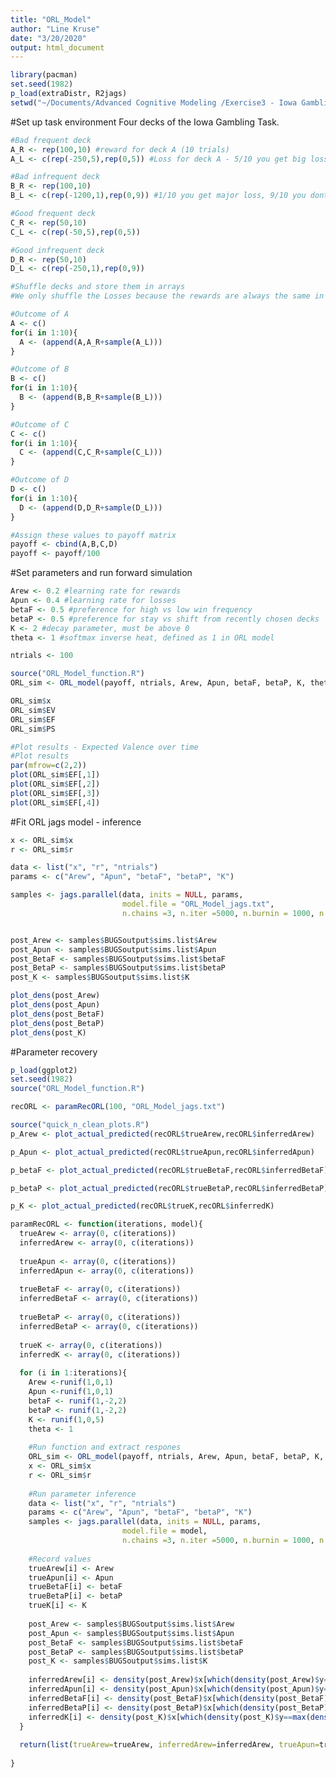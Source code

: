 ```yaml
---
title: "ORL_Model"
author: "Line Kruse"
date: "3/20/2020"
output: html_document
---
```


```r

library(pacman)
set.seed(1982)
p_load(extraDistr, R2jags)
setwd("~/Documents/Advanced Cognitive Modeling /Exercise3 - Iowa Gambling Task")


```

#Set up task environment
Four decks of the Iowa Gambling Task. 

```r
#Bad frequent deck 
A_R <- rep(100,10) #reward for deck A (10 trials)
A_L <- c(rep(-250,5),rep(0,5)) #Loss for deck A - 5/10 you get big loss, 5/10 you dont loose anything.

#Bad infrequent deck
B_R <- rep(100,10)
B_L <- c(rep(-1200,1),rep(0,9)) #1/10 you get major loss, 9/10 you dont loose anything. 

#Good frequent deck 
C_R <- rep(50,10) 
C_L <- c(rep(-50,5),rep(0,5)) 

#Good infrequent deck
D_R <- rep(50,10)
D_L <- c(rep(-250,1),rep(0,9)) 

#Shuffle decks and store them in arrays 
#We only shuffle the Losses because the rewards are always the same in each decl 

#Outcome of A 
A <- c()
for(i in 1:10){
  A <- (append(A,A_R+sample(A_L)))
}

#Outcome of B
B <- c()
for(i in 1:10){
  B <- (append(B,B_R+sample(B_L)))
}

#Outcome of C
C <- c()
for(i in 1:10){
  C <- (append(C,C_R+sample(C_L)))
}

#Outcome of D
D <- c()
for(i in 1:10){
  D <- (append(D,D_R+sample(D_L)))
}

#Assign these values to payoff matrix 
payoff <- cbind(A,B,C,D)
payoff <- payoff/100

```

#Set parameters and run forward simulation 

```r
Arew <- 0.2 #learning rate for rewards 
Apun <- 0.4 #learning rate for losses 
betaF <- 0.5 #preference for high vs low win frequency 
betaP <- 0.5 #preference for stay vs shift from recently chosen decks 
K <- 2 #decay parameter, must be above 0 
theta <- 1 #softmax inverse heat, defined as 1 in ORL model 

ntrials <- 100 

source("ORL_Model_function.R")
ORL_sim <- ORL_model(payoff, ntrials, Arew, Apun, betaF, betaP, K, theta)

ORL_sim$x
ORL_sim$EV
ORL_sim$EF
ORL_sim$PS

#Plot results - Expected Valence over time 
#Plot results 
par(mfrow=c(2,2))
plot(ORL_sim$EF[,1])
plot(ORL_sim$EF[,2])
plot(ORL_sim$EF[,3])
plot(ORL_sim$EF[,4])

```

#Fit ORL jags model - inference 

```r

x <- ORL_sim$x
r <- ORL_sim$r

data <- list("x", "r", "ntrials")
params <- c("Arew", "Apun", "betaF", "betaP", "K")

samples <- jags.parallel(data, inits = NULL, params, 
                         model.file = "ORL_Model_jags.txt", 
                         n.chains =3, n.iter =5000, n.burnin = 1000, n.thin = 1)


post_Arew <- samples$BUGSoutput$sims.list$Arew
post_Apun <- samples$BUGSoutput$sims.list$Apun
post_BetaF <- samples$BUGSoutput$sims.list$betaF
post_BetaP <- samples$BUGSoutput$sims.list$betaP
post_K <- samples$BUGSoutput$sims.list$K

plot_dens(post_Arew)
plot_dens(post_Apun)
plot_dens(post_BetaF)
plot_dens(post_BetaP)
plot_dens(post_K)

```

#Parameter recovery 

```r
p_load(ggplot2)
set.seed(1982)
source("ORL_Model_function.R")

recORL <- paramRecORL(100, "ORL_Model_jags.txt")

source("quick_n_clean_plots.R")
p_Arew <- plot_actual_predicted(recORL$trueArew,recORL$inferredArew)

p_Apun <- plot_actual_predicted(recORL$trueApun,recORL$inferredApun)

p_betaF <- plot_actual_predicted(recORL$trueBetaF,recORL$inferredBetaF)

p_betaP <- plot_actual_predicted(recORL$trueBetaP,recORL$inferredBetaP)

p_K <- plot_actual_predicted(recORL$trueK,recORL$inferredK)

paramRecORL <- function(iterations, model){
  trueArew <- array(0, c(iterations))
  inferredArew <- array(0, c(iterations))
  
  trueApun <- array(0, c(iterations))
  inferredApun <- array(0, c(iterations))
  
  trueBetaF <- array(0, c(iterations))
  inferredBetaF <- array(0, c(iterations))
  
  trueBetaP <- array(0, c(iterations))
  inferredBetaP <- array(0, c(iterations))
  
  trueK <- array(0, c(iterations))
  inferredK <- array(0, c(iterations))
  
  for (i in 1:iterations){
    Arew <-runif(1,0,1)
    Apun <-runif(1,0,1)
    betaF <- runif(1,-2,2)
    betaP <- runif(1,-2,2)
    K <- runif(1,0,5)
    theta <- 1
    
    #Run function and extract respones 
    ORL_sim <- ORL_model(payoff, ntrials, Arew, Apun, betaF, betaP, K, theta)
    x <- ORL_sim$x
    r <- ORL_sim$r
    
    #Run parameter inference 
    data <- list("x", "r", "ntrials")
    params <- c("Arew", "Apun", "betaF", "betaP", "K")
    samples <- jags.parallel(data, inits = NULL, params, 
                         model.file = model, 
                         n.chains =3, n.iter =5000, n.burnin = 1000, n.thin = 1)
    
    #Record values 
    trueArew[i] <- Arew
    trueApun[i] <- Apun
    trueBetaF[i] <- betaF
    trueBetaP[i] <- betaP
    trueK[i] <- K
    
    post_Arew <- samples$BUGSoutput$sims.list$Arew
    post_Apun <- samples$BUGSoutput$sims.list$Apun
    post_BetaF <- samples$BUGSoutput$sims.list$betaF
    post_BetaP <- samples$BUGSoutput$sims.list$betaP
    post_K <- samples$BUGSoutput$sims.list$K
    
    inferredArew[i] <- density(post_Arew)$x[which(density(post_Arew)$y==max(density(post_Arew)$y))]
    inferredApun[i] <- density(post_Apun)$x[which(density(post_Apun)$y==max(density(post_Apun)$y))]
    inferredBetaF[i] <- density(post_BetaF)$x[which(density(post_BetaF)$y==max(density(post_BetaF)$y))]
    inferredBetaP[i] <- density(post_BetaP)$x[which(density(post_BetaP)$y==max(density(post_BetaP)$y))]
    inferredK[i] <- density(post_K)$x[which(density(post_K)$y==max(density(post_K)$y))]
  }
  
  return(list(trueArew=trueArew, inferredArew=inferredArew, trueApun=trueApun, inferredApun=inferredApun, trueBetaF=trueBetaF, inferredBetaF=inferredBetaF, trueBetaP=trueBetaP, inferredBetaP=inferredBetaP, trueK=trueK, inferredK=inferredK))
  
}


```

